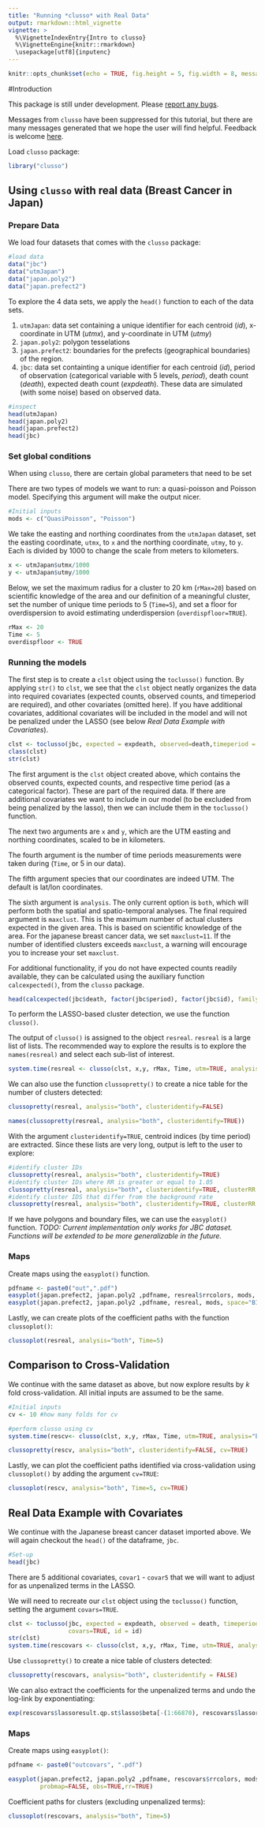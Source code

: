 ---
title: "Running *clusso* with Real Data"
output: rmarkdown::html_vignette
vignette: >
  %\VignetteIndexEntry{Intro to clusso}
  %\VignetteEngine{knitr::rmarkdown}
  \usepackage[utf8]{inputenc}
---

```{r setup, include=FALSE}
knitr::opts_chunk$set(echo = TRUE, fig.height = 5, fig.width = 8, message = FALSE)
```

#Introduction

This package is still under development. Please [report any bugs](https://github.com/mkamenet3/clusso/issues).

Messages from `clusso` have been suppressed for this tutorial, but there are many messages generated that we hope the user will find helpful. Feedback is welcome [here](https://github.com/mkamenet3/clusso/issues).

Load `clusso` package:

```{r, message=FALSE, warning=FALSE}
library("clusso")

```


## Using `clusso` with real data (Breast Cancer in Japan)

### Prepare Data

We load four datasets that comes with the `clusso` package:


```{r}
#load data
data("jbc")
data("utmJapan")
data("japan.poly2")
data("japan.prefect2")

```


To explore the 4 data sets, we apply the `head()` function to each of the data sets.

1. `utmJapan`: data set containing a unique identifier for each centroid (*id*), x-coordinate in UTM (*utmx*), and y-coordinate in UTM (*utmy*)
1. `japan.poly2`: polygon tesselations
1. `japan.prefect2`: boundaries for the prefects (geographical boundaries) of the region.
1. `jbc`: data set containting a unique identifier for each centroid (*id*), period of observation (categorical variable with 5 levels, *period*), death count (*death*), expected death count (*expdeath*). These data are simulated (with some noise) based on observed data.



```{r}
#inspect
head(utmJapan)
head(japan.poly2)
head(japan.prefect2)
head(jbc)
```



### Set global conditions

When using `clusso`, there are certain global parameters that need to be set

There are two types of models we want to run: a quasi-poisson and Poisson model. Specifying this argument will make the output nicer.

```{r}
#Initial inputs
mods <- c("QuasiPoisson", "Poisson")
```

We take the easting and northing coordinates from the `utmJapan` dataset, set the easting coordinate, `utmx`, to `x` and the northing coordinate, `utmy`, to `y`. Each is divided by 1000 to change the scale from meters to kilometers.


```{r}
x <- utmJapan$utmx/1000
y <- utmJapan$utmy/1000
```

Below, we set the maximum radius for a cluster to 20 km (`rMax=20`) based on scientific knowledge of the area and our definition of a meaningful cluster, set the number of unique time periods to 5 (`Time=5`), and set a floor for overdispersion to avoid estimating underdispersion (`overdispfloor=TRUE`). 


```{r}
rMax <- 20 
Time <- 5
overdispfloor <- TRUE

```


### Running the models

The first step is to create a `clst` object using the `toclusso()` function. By applying `str()` to `clst`, we see that the `clst` object neatly organizes the data into required covariates (expected counts, observed counts, and timeperiod are required), and other covariates (omitted here). If you have additional covariates, additional covariates will be included in the model and will not be penalized under the LASSO (see below *Real Data Example with Covariates*).


```{r}
clst <- toclusso(jbc, expected = expdeath, observed=death,timeperiod = period)
class(clst)
str(clst)
```



The first argument is the `clst` object created above, which contains the observed counts, expected counts, and respective time period (as a categorical factor). These are part of the required data. If there are additional covariates we want to include in our model (to be excluded from being penalized by the lasso), then we can include them in the `toclusso()` function.

The next two arguments are `x` and `y`, which are the UTM easting and northing coordinates, scaled to be in kilometers. 

The fourth argument is the number of time periods measurements were taken during (`Time`, or 5 in our data). 

The fifth argument species that our coordinates are indeed UTM. The default is lat/lon coordinates.

The sixth argument is `analysis`. The only current option is `both`, which will perform both the spatial and spatio-temporal analyses. 
The final required argument is `maxclust`. This is the maximum number of actual clusters expected in the given area. This is based on scientific knowledge of the area. For the japanese breast cancer data, we set `maxclust=11`. If the number of identified clusters exceeds `maxclust`, a warning will encourage you to increase your set `maxclust`.


For additional functionality, if you do not have expected counts readily available, they can be calculated using the auxiliary function `calcexpected()`, from the `clusso` package.

```{r}
head(calcexpected(jbc$death, factor(jbc$period), factor(jbc$id), family="poisson"))
```

To perform the LASSO-based cluster detection, we use the function `clusso()`. 

The output of `clusso()` is assigned to the object `resreal`. `resreal` is a large list of lists. The recommended way to explore the results is to explore the `names(resreal)` and select each sub-list of interest.

```{r}
system.time(resreal <- clusso(clst, x,y, rMax, Time, utm=TRUE, analysis="both", model="poisson",maxclust=11))

```

We can also use the function `clussopretty()` to create a nice table for the number of clusters detected:

```{r}
clussopretty(resreal, analysis="both", clusteridentify=FALSE)

names(clussopretty(resreal, analysis="both", clusteridentify=TRUE))

```


With the argument `clusteridentify=TRUE`, centroid indices (by time period) are extracted. Since these lists are very long, output is left to the user to explore:

```{r, eval=FALSE}
#identify cluster IDs
clussopretty(resreal, analysis="both", clusteridentify=TRUE)
#identify cluster IDs where RR is greater or equal to 1.05
clussopretty(resreal, analysis="both", clusteridentify=TRUE, clusterRR = 1.05)
#identify cluster IDS that differ from the background rate
clussopretty(resreal, analysis="both", clusteridentify=TRUE, clusterRR = "background")
```



If we have polygons and boundary files, we can use the `easyplot()` function. *TODO: Current implementation only works for JBC dataset. Functions will be extended to be more generalizable in the future.*

### Maps

Create maps using the `easyplot()` function.

```{r}
pdfname <- paste0("out",".pdf")
easyplot(japan.prefect2, japan.poly2 ,pdfname, resreal$rrcolors, mods, space="both", probmap=FALSE, obs=TRUE,rr=TRUE)
easyplot(japan.prefect2, japan.poly2 ,pdfname, resreal, mods, space="BIC", probmap=FALSE,rr=TRUE)


```

Lastly, we can create plots of the coefficient paths with the function `clussoplot()`:

```{r}
clussoplot(resreal, analysis="both", Time=5)
```




## Comparison to Cross-Validation

We continue with the same dataset as above, but now explore results by $k$ fold cross-validation. All initial inputs are assumed to be the same.

```{r}
#Initial inputs
cv <- 10 #how many folds for cv

#perform clusso using cv
system.time(rescv<- clusso(clst, x,y, rMax, Time, utm=TRUE, analysis="both", cv=cv))

```

```{r}
clussopretty(rescv, analysis="both", clusteridentify=FALSE, cv=TRUE)
```

Lastly, we can plot the coefficient paths identified via cross-validation using `clussoplot()` by adding the argument `cv=TRUE`:

```{r}
clussoplot(rescv, analysis="both", Time=5, cv=TRUE)
```





## Real Data Example with Covariates

We continue with the Japanese breast cancer dataset imported above. We will again checkout the `head()` of the dataframe, `jbc`. 



```{r}
#Set-up
head(jbc)
```


There are 5 additional covariates, `covar1` - `covar5` that we will want to adjust for as unpenalized terms in the LASSO.


We will need to recreate our `clst` object using the `toclusso()` function, setting the argument `covars=TRUE`.

```{r}
clst <- toclusso(jbc, expected = expdeath, observed = death, timeperiod = period,
                 covars=TRUE, id = id)
str(clst)
system.time(rescovars <- clusso(clst, x,y, rMax, Time, utm=TRUE, analysis="both"))

```

Use `clussopretty()` to create a nice table of clusters detected:

```{r}
clussopretty(rescovars, analysis="both", clusteridentify = FALSE)
```

We can also extract the coefficients for the unpenalized terms and undo the log-link by exponentiating:

```{r}
exp(rescovars$lassoresult.qp.st$lasso$beta[-(1:66870), rescovars$lassoresult.qp.st$selections$select.qbic])
```



### Maps

Create maps using `easyplot()`:


```{r}
pdfname <- paste0("outcovars", ".pdf")

easyplot(japan.prefect2, japan.poly2 ,pdfname, rescovars$rrcolors, mods, space="both",
         probmap=FALSE, obs=TRUE,rr=TRUE)
```

Coefficient paths for clusters (excluding unpenalized terms):

```{r}
clussoplot(rescovars, analysis="both", Time=5)

```

